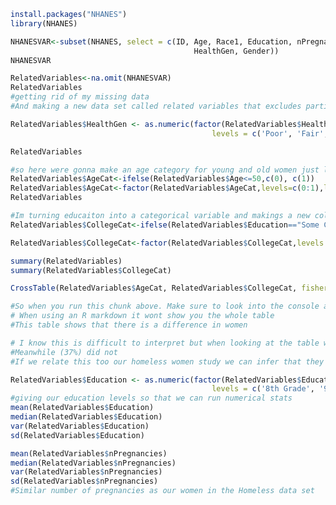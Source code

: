```r
install.packages("NHANES")
library(NHANES)
```
```r

NHANESVAR<-subset(NHANES, select = c(ID, Age, Race1, Education, nPregnancies,
                                         HealthGen, Gender))
NHANESVAR
```
```r
RelatedVariables<-na.omit(NHANESVAR)
RelatedVariables
#getting rid of my missing data
#And making a new data set called related variables that excludes participants with missing data
```
```R
RelatedVariables$HealthGen <- as.numeric(factor(RelatedVariables$HealthGen,
                                             levels = c('Poor', 'Fair', 'Good','Vgood', 'Excellent')))
```

```R
RelatedVariables
```
```r
#so here were gonna make an age category for young and old women just like we did in the homeless women data set
RelatedVariables$AgeCat<-ifelse(RelatedVariables$Age<=50,c(0), c(1))
RelatedVariables$AgeCat<-factor(RelatedVariables$AgeCat,levels=c(0:1),labels = c("Young","Old"))
RelatedVariables

#Im turning educaiton into a categorical variable and makings a new column in the related variables data set
RelatedVariables$CollegeCat<-ifelse(RelatedVariables$Education=="Some College",c(0),ifelse(RelatedVariables$Education=="College Grad",c(0),c(1)))

RelatedVariables$CollegeCat<-factor(RelatedVariables$CollegeCat,levels = c(0:1),labels=c("College Yes","College No"))

summary(RelatedVariables)
summary(RelatedVariables$CollegeCat)

CrossTable(RelatedVariables$AgeCat, RelatedVariables$CollegeCat, fisher = TRUE, expected = TRUE, sresid = TRUE, format = "SAS")

#So when you run this chunk above. Make sure to look into the console and interpret it from there
# When using an R markdown it wont show you the whole table
#This table shows that there is a difference in women 

# I know this is difficult to interpret but when looking at the table we can infer that most of our young women had gone to college or had some form of college (62%) 
#Meanwhile (37%) did not
#If we relate this too our homeless women study we can infer that they obviously have educational disparities compared to the larger population
```

```r
RelatedVariables$Education <- as.numeric(factor(RelatedVariables$Education,
                                             levels = c('8th Grade', '9 - 11th Grade', 'High School','Some College', 'College Grad')))
#giving our education levels so that we can run numerical stats
mean(RelatedVariables$Education)
median(RelatedVariables$Education)
var(RelatedVariables$Education)
sd(RelatedVariables$Education)
```
```r
mean(RelatedVariables$nPregnancies)
median(RelatedVariables$nPregnancies)
var(RelatedVariables$nPregnancies)
sd(RelatedVariables$nPregnancies)
#Similar number of pregnancies as our women in the Homeless data set
```

